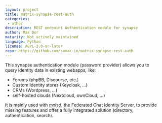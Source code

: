 ```yaml
---
layout: project
title: matrix-synapse-rest-auth
categories: 
 - other
description: REST endpoint Authentication module for synapse
author: Max Dor
maturity: Not actively maintained
language: Python
license: AGPL-3.0-or-later
repo: https://github.com/kamax-io/matrix-synapse-rest-auth
---
```


This synapse authentication module (password provider) allows you to query identity data in existing webapps, like:
- Forums (phpBB, Discourse, etc.)
- Custom Identity stores (Keycloak, ...)
- CRMs (Wordpress, ...)
- self-hosted clouds (Nextcloud, ownCloud, ...)

It is mainly used with [mxisd](https://github.com/kamax-io/mxisd), the Federated Chat Identity Server, to provide
missing features and offer a fully integrated solution (directory, authentication, search).


